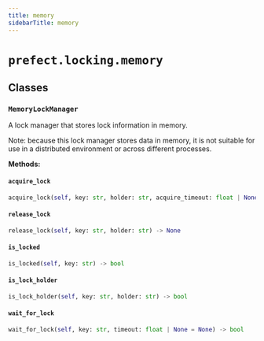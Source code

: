 ```yaml
---
title: memory
sidebarTitle: memory
---
```


# `prefect.locking.memory`

## Classes

### `MemoryLockManager` <sup><a href="https://github.com/prefecthq/prefect/blob/main/src/prefect/locking/memory.py#L27" target="_blank"><Icon icon="github" size="14" /></a></sup>


A lock manager that stores lock information in memory.

Note: because this lock manager stores data in memory, it is not suitable for
use in a distributed environment or across different processes.


**Methods:**

#### `acquire_lock` <sup><a href="https://github.com/prefecthq/prefect/blob/main/src/prefect/locking/memory.py#L64" target="_blank"><Icon icon="github" size="14" /></a></sup>

```python
acquire_lock(self, key: str, holder: str, acquire_timeout: float | None = None, hold_timeout: float | None = None) -> bool
```

#### `release_lock` <sup><a href="https://github.com/prefecthq/prefect/blob/main/src/prefect/locking/memory.py#L172" target="_blank"><Icon icon="github" size="14" /></a></sup>

```python
release_lock(self, key: str, holder: str) -> None
```

#### `is_locked` <sup><a href="https://github.com/prefecthq/prefect/blob/main/src/prefect/locking/memory.py#L186" target="_blank"><Icon icon="github" size="14" /></a></sup>

```python
is_locked(self, key: str) -> bool
```

#### `is_lock_holder` <sup><a href="https://github.com/prefecthq/prefect/blob/main/src/prefect/locking/memory.py#L189" target="_blank"><Icon icon="github" size="14" /></a></sup>

```python
is_lock_holder(self, key: str, holder: str) -> bool
```

#### `wait_for_lock` <sup><a href="https://github.com/prefecthq/prefect/blob/main/src/prefect/locking/memory.py#L197" target="_blank"><Icon icon="github" size="14" /></a></sup>

```python
wait_for_lock(self, key: str, timeout: float | None = None) -> bool
```
